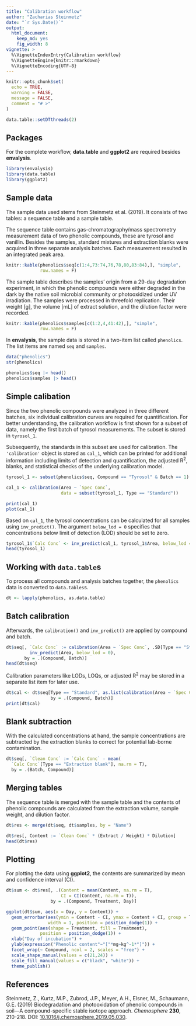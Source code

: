 ```yaml
---
title: "Calibration workflow"
author: "Zacharias Steinmetz"
date: "`r Sys.Date()`"
output:
  html_document:
    keep_md: yes
    fig_width: 8
vignette: >
  %\VignetteIndexEntry{Calibration workflow}
  %\VignetteEngine{knitr::rmarkdown}
  %\VignetteEncoding{UTF-8}
---
```


```r
knitr::opts_chunk$set(
  echo = TRUE,
  warning = FALSE, 
  message = FALSE,
  comment = "# >"
)

data.table::setDTthreads(2)
```

## Packages

For the complete workflow, **data.table** and **ggplot2** are required besides
**envalysis**.

```r
library(envalysis)
library(data.table)
library(ggplot2)
```

## Sample data

The sample data used stems from Steinmetz et al. (2019). It consists of two
tables: a sequence table and a sample table.

The sequence table contains gas-chromatography/mass spectrometry measurement
data of two phenolic compounds, these are tyrosol and vanillin. Besides the
samples, standard mixtures and extraction blanks were acquired in three separate
analysis batches. Each measurement resulted in an integrated peak area.

```r
knitr::kable(phenolics$seq[c(1:4,73:74,76,78,80,83:84),], "simple",
             row.names = F)
```

The sample table describes the samples' origin from a 29-day degradation
experiment, in which the phenolic compounds were either degraded in the dark by
the native soil microbial community or photooxidized under UV irradiation. The
samples were processed in threefold replication. Their weight [g], the volume
[mL] of extract solution, and the dilution factor were recorded.

```r
knitr::kable(phenolics$samples[c(1:2,4,41:42),], "simple",
             row.names = F)
```

In **envalysis**, the sample data is stored in a two-item list called `phenolics`.
The list items are named `seq` and `samples`.

```r
data("phenolics")
str(phenolics)

phenolics$seq |> head()
phenolics$samples |> head()
```

## Simple calibation

Since the two phenolic compounds were analyzed in three different batches, six
individual calibration curves are required for quantification. For better
understanding, the calibration workflow is first shown for a subset of data,
namely the first batch of tyrosol measurements. The subset is stored in
`tyrosol_1`.

Subsequently, the standards in this subset are used for calibration. The
`'calibration'` object is stored as `cal_1`, which can be printed for additional
information including limits of detection and quantification, the adjusted R^2^,
blanks, and statistical checks of the underlying calibration model.

```r
tyrosol_1 <- subset(phenolics$seq, Compound == "Tyrosol" & Batch == 1)

cal_1 <- calibration(Area ~ `Spec Conc`,
                     data = subset(tyrosol_1, Type == "Standard"))

print(cal_1)
plot(cal_1)
```

Based on `cal_1`, the tyrosol concentrations can be calculated for all samples
using `inv_predict()`. The argument `below_lod = 0` specifies that
concentrations below limit of detection (LOD) should be set to zero.

```r
tyrosol_1$`Calc Conc` <- inv_predict(cal_1, tyrosol_1$Area, below_lod = 0)
head(tyrosol_1)
```

## Working with `data.table`s

To process all compounds and analysis batches together, the `phenolics` data is
converted to `data.tables`s.

```r
dt <- lapply(phenolics, as.data.table)
```

## Batch calibration

Afterwards, the `calibration()` and `inv_predict()` are applied by compound and
batch.

```r
dt$seq[, `Calc Conc` := calibration(Area ~ `Spec Conc`, .SD[Type == "Standard"]) |> 
         inv_predict(Area, below_lod = 0),
       by = .(Compound, Batch)]
head(dt$seq)
```

Calibration parameters like LODs, LOQs, or adjusted R^2^ may be stored in a
separate list item for later use.

```r
dt$cal <- dt$seq[Type == "Standard", as.list(calibration(Area ~ `Spec Conc`)),
                 by = .(Compound, Batch)]
print(dt$cal)
```

## Blank subtraction

With the calculated concentrations at hand, the sample concentrations are
subtracted by the extraction blanks to correct for potential lab-borne
contamination.

```r
dt$seq[, `Clean Conc` := `Calc Conc` - mean(
  `Calc Conc`[Type == "Extraction blank"], na.rm = T),
  by = .(Batch, Compound)]
```

## Merging tables

The sequence table is merged with the sample table and the contents of
phenolic compounds are calculated from the extraction volume, sample weight, and
dilution factor.

```r
dt$res <- merge(dt$seq, dt$samples, by = "Name")

dt$res[, Content := `Clean Conc` * (Extract / Weight) * Dilution]
head(dt$res)
```

## Plotting

For plotting the data using **ggplot2**, the contents are summarized by mean and
confidence interval (CI).

```r
dt$sum <- dt$res[, .(Content = mean(Content, na.rm = T),
                     CI = CI(Content, na.rm = T)),
                 by = .(Compound, Treatment, Day)]

ggplot(dt$sum, aes(x = Day, y = Content)) +
  geom_errorbar(aes(ymin = Content - CI, ymax = Content + CI, group = Treatment),
                width = 1, position = position_dodge(1)) +
  geom_point(aes(shape = Treatment, fill = Treatment),
             position = position_dodge(1)) +
  xlab("Day of incubation") +
  ylab(expression("Phenolic content"~"["*mg~kg^-1*"]")) +
  facet_wrap(~ Compound, ncol = 2, scales = "free") +
  scale_shape_manual(values = c(21,24)) +
  scale_fill_manual(values = c("black", "white")) +
  theme_publish()
```

## References

Steinmetz, Z., Kurtz, M.P., Zubrod, J.P., Meyer, A.H., Elsner, M., Schaumann,
G.E. (2019) Biodegradation and photooxidation of phenolic compounds in soil—A
compound-specific stable isotope approach.
*Chemosphere* **230**, 210-218. DOI: [10.1016/j.chemosphere.2019.05.030](https://doi.org/10.1016/j.chemosphere.2019.05.030).

